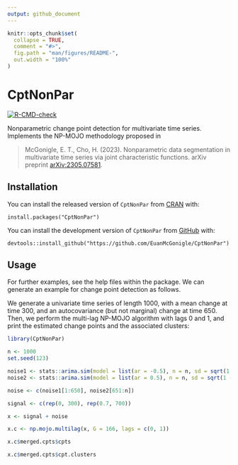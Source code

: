 ```yaml
---
output: github_document
---
```


<!-- README.md is generated from README.Rmd. Please edit that file -->

```r
knitr::opts_chunk$set(
  collapse = TRUE,
  comment = "#>",
  fig.path = "man/figures/README-",
  out.width = "100%"
)
```

# CptNonPar

<!-- badges: start -->
[![R-CMD-check](https://github.com/EuanMcGonigle/CptNonPar/actions/workflows/R-CMD-check.yaml/badge.svg)](https://github.com/EuanMcGonigle/CptNonPar/actions/workflows/R-CMD-check.yaml)
<!-- badges: end -->


Nonparametric change point detection for multivariate time series. Implements the NP-MOJO methodology proposed in

> McGonigle, E. T., Cho, H. (2023). Nonparametric data segmentation in multivariate time series via joint characteristic functions. 
> arXiv preprint [arXiv:2305.07581](https://arxiv.org/abs/2305.07581).

## Installation

You can install the released version of `CptNonPar` from [CRAN](https://CRAN.R-project.org) with:

```
install.packages("CptNonPar")
```


You can install the development version of `CptNonPar` from [GitHub](https://github.com/) with:

```
devtools::install_github("https://github.com/EuanMcGonigle/CptNonPar")
```


## Usage

For further examples, see the help files within the package. We can generate an example for change point detection as follows.

We generate a univariate time series of length 1000, with a mean change at time 300, and an autocovariance (but not marginal) change at time 650. Then, we perform the multi-lag NP-MOJO algorithm with lags 0 and 1, and print the estimated change points and the associated clusters:

```r
library(CptNonPar)

n <- 1000
set.seed(123)

noise1 <- stats::arima.sim(model = list(ar = -0.5), n = n, sd = sqrt(1 - 0.5^2))
noise2 <- stats::arima.sim(model = list(ar = 0.5), n = n, sd = sqrt(1 - 0.5^2))

noise <- c(noise1[1:650], noise2[651:n])

signal <- c(rep(0, 300), rep(0.7, 700))

x <- signal + noise

x.c <- np.mojo.multilag(x, G = 166, lags = c(0, 1))

x.c$merged.cpts$cpts

x.c$merged.cpts$cpt.clusters
```


